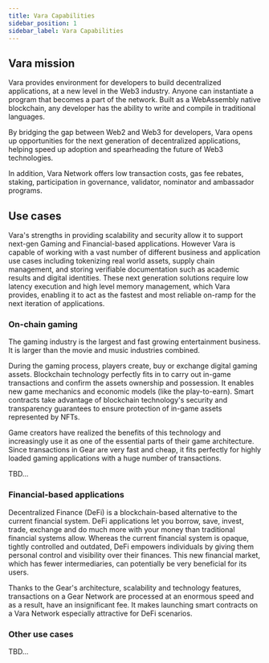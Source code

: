 ```yaml
---
title: Vara Capabilities
sidebar_position: 1
sidebar_label: Vara Capabilities
---
```


## Vara mission

Vara provides environment for developers to build decentralized applications, at a new level in the Web3 industry. Anyone can instantiate a program that becomes a part of the network. 
Built as a WebAssembly native blockchain, any developer has the ability to write and compile in traditional languages. 

By bridging the gap between Web2 and Web3 for developers, Vara opens up opportunities for the next generation of decentralized applications, helping speed up adoption and spearheading the future of Web3 technologies.

In addition, Vara Network offers low transaction costs, gas fee rebates, staking, participation in governance, validator, nominator and ambassador programs.

## Use cases

Vara's strengths in providing scalability and security allow it to support next-gen Gaming and Financial-based applications. However Vara is capable of working with a vast number of different business and application use cases including tokenizing real world assets, supply chain management, and storing verifiable documentation such as academic results and digital identities. These next generation solutions require low latency execution and high level memory management, which Vara provides, enabling it to act as the fastest and most reliable on-ramp for the next iteration of applications.

### On-chain gaming

The gaming industry is the largest and fast growing entertainment business. It is larger than the movie and music industries combined.

During the gaming process, players create, buy or exchange digital gaming assets. Blockchain technology perfectly fits in to carry out in-game transactions and confirm the assets ownership and possession. It enables new game mechanics and economic models (like the play-to-earn). Smart contracts take advantage of blockchain technology's security and transparency guarantees to ensure protection of in-game assets represented by NFTs.

Game creators have realized the benefits of this technology and increasingly use it as one of the essential parts of their game architecture. Since transactions in Gear are very fast and cheap, it fits perfectly for highly loaded gaming applications with a huge number of transactions.

TBD...

### Financial-based applications

Decentralized Finance (DeFi) is a blockchain-based alternative to the current financial system. DeFi applications let you borrow, save, invest, trade, exchange and do much more with your money than traditional financial systems allow. Whereas the current financial system is opaque, tightly controlled and outdated, DeFi empowers individuals by giving them personal control and visibility over their finances. This new financial market, which has fewer intermediaries, can potentially be very beneficial for its users.

Thanks to the Gear's architecture, scalability and technology features, transactions on a Gear Network are processed at an enormous speed and as a result, have an insignificant fee. It makes launching smart contracts on a Vara Network especially attractive for DeFi scenarios.

### Other use cases

TBD...